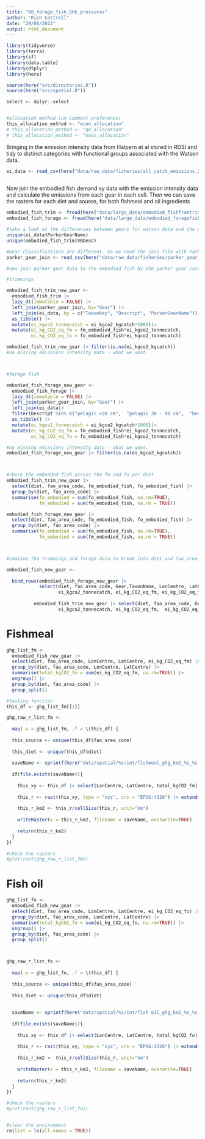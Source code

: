 ```yaml
---
title: "08_forage_fish_GHG_pressures"
author: "Rich Cottrell"
date: "29/06/2022"
output: html_document
---
```


```r
library(tidyverse)
library(terra)
library(sf)
library(data.table)
library(dtplyr)
library(here)

source(here("src/directories.R"))
source(here("src/spatial.R"))

select <- dplyr::select


#allocation method (un-comment preference)
this_allocation_method <- "econ_allocation"
# this_allocation_method <- "ge_allocation"
# this_allocation_method <- "mass_allocation"

```

Bringing in the emission intensity data from Halpern et al stored in RDSI and tidy to distinct categories with functional groups associated with the Watson data.
```r

ei_data <- read_csv(here("data/raw_data/fisheries/all_catch_emissions_2017.csv")) 
 
```

Now join the embodied fish demand xy data with the emission intensity data and calculate the emissions from each gear in each cell. Then we can save the rasters for each diet and source, for both fishmeal and oil ingredients

```r
embodied_fish_trim <- fread(here("data/large_data/embodied_fishfromtrimmings_per_cell.csv"))
embodied_fish_forage <- fread(here("data/large_data/embodied_foragefish_per_cell.csv"))

#take a look at the differences between gears for watson data and the ei data 
unique(ei_data$ParkerGearName)
unique(embodied_fish_trim$VBDesc)

#Gear classifications are different. So we need the join file with Parker Data created in Halpern et al food systems project
parker_gear_join <- read_csv(here("data/raw_data/fisheries/parker_gear_join.csv"))

#now join parker gear data to the embodied fish by the parker gear categories, species and description from watson. Adjust the emissions intensities to reflect per tonne pressures

#trimmings

embodied_fish_trim_new_gear <- 
  embodied_fish_trim |> 
  lazy_dt(immutable = FALSE) |> 
  left_join(parker_gear_join, by="Gear") |> 
  left_join(ei_data, by = c("Taxonkey", "Descript", "ParkerGearName")) |> 
  as_tibble() |>
  mutate(ei_kgco2_tonnecatch = ei_kgco2_kgcatch*1000)|> 
  mutate(ei_kg_CO2_eq_fm = fm_embodied_fish*ei_kgco2_tonnecatch,
         ei_kg_CO2_eq_fo = fo_embodied_fish*ei_kgco2_tonnecatch)

embodied_fish_trim_new_gear |> filter(is.na(ei_kgco2_kgcatch))
#no missing emissions intensity data - what we want.



#forage fish

embodied_fish_forage_new_gear <- 
  embodied_fish_forage |> 
  lazy_dt(immutable = FALSE) |> 
  left_join(parker_gear_join, by="Gear") |> 
  left_join(ei_data|> 
  filter(Descript %in% c("pelagic <30 cm",  "pelagic 30 - 90 cm",  "benthopelagic 30 - 90 cm", "bathypelagic <30 cm" , "bathypelagic 30 - 90 cm", "krill" )), by = c("Taxonkey", "Descript", "ParkerGearName")) |> #limit the description to these for render fisheries
  as_tibble() |>
  mutate(ei_kgco2_tonnecatch = ei_kgco2_kgcatch*1000)|> 
  mutate(ei_kg_CO2_eq_fm = fm_embodied_fish*ei_kgco2_tonnecatch,
         ei_kg_CO2_eq_fo = fo_embodied_fish*ei_kgco2_tonnecatch)

#no missing emissions intensity data - what we want.
embodied_fish_forage_new_gear |> filter(is.na(ei_kgco2_kgcatch))



#check the embedded fish across the fm and fo per diet
embodied_fish_trim_new_gear |> 
  select(diet, fao_area_code, fm_embodied_fish, fo_embodied_fish) |> 
  group_by(diet, fao_area_code) |> 
  summarise(fo_embodied = sum(fo_embodied_fish, na.rm=TRUE),
            fm_embodied = sum(fm_embodied_fish, na.rm = TRUE))

embodied_fish_forage_new_gear |> 
  select(diet, fao_area_code, fm_embodied_fish, fo_embodied_fish) |> 
  group_by(diet, fao_area_code) |> 
  summarise(fo_embodied = sum(fo_embodied_fish, na.rm=TRUE),
            fm_embodied = sum(fm_embodied_fish, na.rm = TRUE))



#combine the trimmings and forage data to break into diet and fao_area later

embodied_fish_new_gear <- 
  
  bind_rows(embodied_fish_forage_new_gear |> 
            select(diet, fao_area_code, Gear,TaxonName, LonCentre, LatCentre, VBDesc, 
                   ei_kgco2_tonnecatch, ei_kg_CO2_eq_fm, ei_kg_CO2_eq_fo),
          
          embodied_fish_trim_new_gear |> select(diet, fao_area_code, Gear, TaxonName, LonCentre, LatCentre, VBDesc, 
                   ei_kgco2_tonnecatch, ei_kg_CO2_eq_fm,  ei_kg_CO2_eq_fo))

```




# Fishmeal
```r

ghg_list_fm <- 
  embodied_fish_new_gear |> 
  select(diet, fao_area_code, LonCentre, LatCentre, ei_kg_CO2_eq_fm) |> 
  group_by(diet, fao_area_code, LonCentre, LatCentre) |> 
  summarise(total_kgCO2_fm = sum(ei_kg_CO2_eq_fm, na.rm=TRUE)) |> 
  ungroup() |>
  group_by(diet, fao_area_code) |> 
  group_split()

#testing function
this_df <- ghg_list_fm[[1]]

ghg_raw_r_list_fm <- 
  
  map(.x = ghg_list_fm, .f = \(this_df) {
  
  this_source <- unique(this_df$fao_area_code)
  
  this_diet <- unique(this_df$diet)
  
  saveName <- sprintf(here("data/spatial/%s/int/fishmeal_ghg_km2_%s_%s.tif"), this_diet, this_allocation_method, this_source)
  
  if(file.exists(saveName)){
    
    this_xy <- this_df |> select(LonCentre, LatCentre, total_kgCO2_fm)
    
    this_r <- rast(this_xy, type = "xyz", crs = "EPSG:4326") |> extend(ext(rast(res=0.5)))
    
    this_r_km2 <- this_r/cellSize(this_r, unit="km")
    
    writeRaster(x = this_r_km2, filename = saveName, overwrite=TRUE)
    
    return(this_r_km2)
  }
})

#check the rasters
#plot(rast(ghg_raw_r_list_fm))

```

# Fish oil

```r

ghg_list_fo <- 
  embodied_fish_new_gear |> 
  select(diet, fao_area_code, LonCentre, LatCentre, ei_kg_CO2_eq_fo) |> 
  group_by(diet, fao_area_code, LonCentre, LatCentre) |> 
  summarise(total_kgCO2_fo = sum(ei_kg_CO2_eq_fo, na.rm=TRUE)) |> 
  ungroup() |> 
  group_by(diet, fao_area_code) |> 
  group_split()



ghg_raw_r_list_fo <- 
  
  map(.x = ghg_list_fo, .f = \(this_df) {
  
  this_source <- unique(this_df$fao_area_code)
  
  this_diet <- unique(this_df$diet)
  
  
  saveName <- sprintf(here("data/spatial/%s/int/fish oil_ghg_km2_%s_%s.tif"), this_diet, this_allocation_method, this_source)
  
  if(file.exists(saveName)){
    
    this_xy <- this_df |> select(LonCentre, LatCentre, total_kgCO2_fo)
    
    this_r <- rast(this_xy, type = "xyz", crs = "EPSG:4326") |> extend(ext(rast(res=0.5)))
    
    this_r_km2 <- this_r/cellSize(this_r, unit="km")
    
    writeRaster(x = this_r_km2, filename = saveName, overwrite=TRUE)
    
    return(this_r_km2)
  }
})

#check the rasters
#plot(rast(ghg_raw_r_list_fo))


#clear the environment
rm(list = ls(all.names = TRUE))

```

